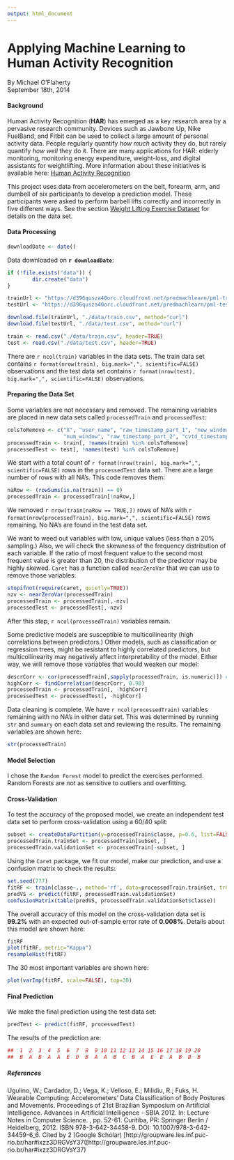 ```yaml
---
output: html_document
---
```

Applying Machine Learning to Human Activity Recognition
========================================================
By Michael O'Flaherty   
September 18th, 2014

#### Background
Human Activity Recognition (**HAR**) has emerged as a key research area by a pervasive research community. Devices such as Jawbone Up, Nike FuelBand, and Fitbit can be used to collect a large amount of personal activity data. People regularly quantify *how much* activity they do, but rarely quantify *how well* they do it. There are many applications for HAR: elderly monitoring, monitoring energy expenditure, weight-loss, and digital assistants for weightlifting. More information about these initiatives is available here: [Human Activity Recognition](http://groupware.les.inf.puc-rio.br/har#ixzz3DQkO6CJM)

This project uses data from accelerometers on the belt, forearm, arm, and dumbell of six participants to develop a prediction model. These participants were asked to perform barbell lifts correctly and incorrectly in five different ways. See the section [Weight Lifting Exercise Dataset](http://groupware.les.inf.puc-rio.br/har) for details on the data set.

#### Data Processing 

```r
downloadDate <- date()
```
Data downloaded on **`r downloadDate`**:

```r
if (!file.exists("data")) {
        dir.create("data")
}

trainUrl <- "https://d396qusza40orc.cloudfront.net/predmachlearn/pml-training.csv"
testUrl <- "https://d396qusza40orc.cloudfront.net/predmachlearn/pml-testing.csv"

download.file(trainUrl, "./data/train.csv", method="curl")
download.file(testUrl, "./data/test.csv", method="curl")

train <- read.csv("./data/train.csv", header=TRUE)
test <- read.csv("./data/test.csv", header=TRUE)
```

There are `r ncol(train)` variables in the data sets. The train data set contains `r format(nrow(train), big.mark=",", scientific=FALSE)` observations and the test data set contains `r format(nrow(test), big.mark=",", scientific=FALSE)` observations.

#### Preparing the Data Set
Some variables are not necessary and removed. The remaining variables are placed in new data sets called `processedTrain` and `processedTest`:
```r
colsToRemove <- c("X", "user_name", "raw_timestamp_part_1", "new_window", 
                  "num_window", "raw_timestamp_part_2", "cvtd_timestamp")
processedTrain <- train[, !names(train) %in% colsToRemove]
processedTest <- test[, !names(test) %in% colsToRemove]
```
We start with a total count of `r format(nrow(train), big.mark=",", scientific=FALSE)` rows in the `processedTest` data set. There are a large number of rows with all NA's. This code removes them:
```r
naRow <- (rowSums(is.na(train)) == 0)
processedTrain <- processedTrain[!naRow,]
```
We removed `r nrow(train[naRow == TRUE,])` rows of NA's with `r format(nrow(processedTrain), big.mark=",", scientific=FALSE)` rows remaining. No NA's are found in the test data set.  

We want to weed out variables with low, unique values (less than a 20% sampling.) Also, we will check the skewness of the frequency distribution of each variable. If the ratio of most frequent value to the second most frequent value is greater than 20, the distribution of the predictor may be highly skewed. `Caret` has a function called `nearZeroVar` that we can use to remove those variables:
```r
stopifnot(require(caret, quietly=TRUE))
nzv <- nearZeroVar(processedTrain)
processedTrain <- processedTrain[,-nzv]
processedTest <- processedTest[,-nzv]
```
After this step, `r ncol(processedTrain)` variables remain.  

Some predictive models are susceptible to multicollinearity (high correlations between predictors.) Other models, such as classification or regression trees, might be resistant to highly correlated predictors, but multicollinearity may
negatively affect interpretability of the model. Either way, we will remove those variables that would weaken our model:
```r
descrCorr <- cor(processedTrain[,sapply(processedTrain, is.numeric)]) # locate all numeric columns and coorelate
highCorr <- findCorrelation(descrCorr, 0.90)
processedTrain <- processedTrain[, -highCorr]
processedTest <- processedTest[, -highCorr]
```
Data cleaning is complete. We have `r ncol(processedTrain)` variables remaining with no NA's in either data set. This was determined by running `str` and `summary` on each data set and reviewing the results. The remaining variables are shown here:
```r
str(processedTrain)
```

#### Model Selection
I chose the `Random Forest` model to predict the exercises performed. Random Forests are not as sensitive to outliers and overfitting.  

#### Cross-Validation
To test the accuracy of the proposed model, we create an independent test data set to perform cross-validation using a 60/40 split:
```r
subset <- createDataPartition(y=processedTrain$classe, p=0.6, list=FALSE)
processedTrain.trainSet <- processedTrain[subset, ]
processedTrain.validationSet <- processedTrain[-subset, ]
```
Using the `Caret` package, we fit our model, make our prediction, and use a confusion matrix to check the results:
```r
set.seed(777)
fitRF <- train(classe~., method='rf', data=processedTrain.trainSet, trControl=trainControl(method="cv"))
predVS <- predict(fitRF, processedTrain.validationSet)
confusionMatrix(table(predVS, processedTrain.validationSet$classe))
```
The overall accuracy of this model on the cross-validation data set is **99.2%** with an expected out-of-sample error rate of **0.008%**. Details about this model are shown here:
```r
fitRF
plot(fitRF, metric="Kappa")
resampleHist(fitRF)
```
  
The 30 most important variables are shown here:
```r
plot(varImp(fitRF, scale=FALSE), top=30)
```

#### Final Prediction
We make the final prediction using the test data set:
```r
predTest <- predict(fitRF, processedTest)
```
The results of the prediction are:
```r
##  1  2  3  4  5  6  7  8  9 10 11 12 13 14 15 16 17 18 19 20 
##  B  A  B  A  A  E  D  B  A  A  B  C  B  A  E  E  A  B  B  B 
```

##### References 
Ugulino, W.; Cardador, D.; Vega, K.; Velloso, E.; Milidiu, R.; Fuks, H. Wearable Computing: Accelerometers' Data Classification of Body Postures and Movements. Proceedings of 21st Brazilian Symposium on Artificial Intelligence. Advances in Artificial Intelligence - SBIA 2012. In: Lecture Notes in Computer Science. , pp. 52-61. Curitiba, PR: Springer Berlin / Heidelberg, 2012. ISBN 978-3-642-34458-9. DOI: 10.1007/978-3-642-34459-6_6. 
Cited by 2 (Google Scholar) [http://groupware.les.inf.puc-rio.br/har#ixzz3DRGVsY37([http://groupware.les.inf.puc-rio.br/har#ixzz3DRGVsY37)
